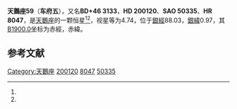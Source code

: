 {{Starbox begin
| name = 天鵝座59
}}
{{Starbox observe
| epoch = [[J2000.0|J2000.0]]
| constell = [[天鵝座|天鵝座]]<ref name=SIMBAD>{{cite web
 | url=http://simbad.u-strasbg.fr/simbad/sim-id?Ident=HR+8047
 | title =Pulsating variable Star
 | publisher=Centre de Données astronomiques de Strasbourg
 | work=SIMBAD
 | accessdate=2012-07-13}}</ref><ref name=DATA>{{cite web
 | url=http://vizier.u-strasbg.fr/viz-bin/VizieR-5?-out.add=.&-source=5050&-corr=PK=HR&-out.max=9999&HR=8047
 | title =VizieR Detailed Page
 | accessdate=2012-07-13}}</ref>
| 星官 = [[车府_(星官)|车府]]
| ra = {{RA|20|59|49.6}}<ref name=SIMBAD /><ref name=DATA />
| dec = {{DEC|+47|31|16}}<ref name=SIMBAD /><ref name=DATA />
| appmag_v = 4.74<ref name=SIMBAD /><ref name=DATA />
}}
{{Starbox character
| class = B1ne<ref name=SIMBAD /><ref name=DATA />
| b-v = -0.05<ref name=SIMBAD /><ref name=DATA />
| u-b = -0.94<ref name=SIMBAD /><ref name=DATA />
| r-i = -0.01<ref name=SIMBAD /><ref name=DATA />
| variable = 
}}
{{Starbox astrometry
| radial_v = -0.94
| prop_mo_ra = 1
| parallax = 
| p_error = 
}}
{{Starbox catalog
| names =BD+46 3133，[[SAO星表|SAO]] 50335，[[HD星表|HD]] 200120，[[HR星表|HR]] 8047}}
{{Starbox reference |Simbad=HR+8047}}
{{Starbox end}}

'''天鵝座59'''（'''车府五'''），又名'''BD+46 3133'''，'''HD 200120'''、'''SAO 50335'''、'''HR 8047'''，是[[天鵝座|天鵝座]]的一颗恒星<ref name=SIMBAD /><ref name=DATA />，视星等为4.74，位于[[銀道座標系|銀經]]88.03，[[銀道座標系|銀緯]]0.97，其[[B1900.0|B1900.0]]坐标为赤經{{RA|20|56|25.4}}，赤緯{{DEC|+47|0.97|50}}。

== 参考文献 ==
{{reflist}}

{{star-stub}}

{{天鵝座恒星}}
{{星官|车府|7|20}}
[[Category:天鵝座|Category:天鵝座]]
[[Category:HD和HDE天體|200120]]
[[Category:HR天體|8047]]
[[Category:SAO天體|50335]]